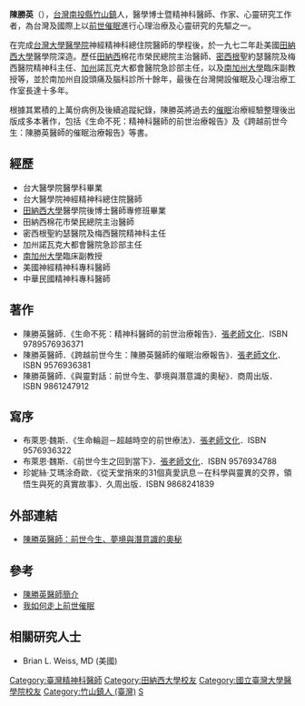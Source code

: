 '''陳勝英'''（{{bd|1942年||2008年|catIdx=C}}），[[台灣|台灣]][[南投縣|南投縣]][[竹山鎮_(臺灣)|竹山鎮]]人，醫學博士暨精神科醫師、作家、心靈研究工作者，為台灣及國際上以[[前世催眠|前世催眠]]進行心理治療及心靈研究的先驅之一。

在完成[[台灣大學醫學院|台灣大學醫學院]]神經精神科總住院醫師的學程後，於一九七二年赴美國[[田納西大學|田納西大學]]醫學院深造。歷任[[田納西|田納西]]棉花市榮民總院主治醫師、[[密西根|密西根]]聖約瑟醫院及梅西醫院精神科主任、[[加州|加州]]諾瓦克大都會醫院急診部主任，以及[[南加州大學|南加州大學]]臨床副教授等，並於南加州自設頭痛及腦科診所十餘年，最後在台灣開設催眠及心理治療工作室長達十多年。

根據其累積的上萬份病例及後續追蹤紀錄，陳勝英將過去的[[催眠|催眠]]治療經驗整理後出版成多本著作，包括《生命不死：精神科醫師的前世治療報告》及《跨越前世今生：陳勝英醫師的催眠治療報告》等書。

== 經歷 ==
* 台大醫學院醫學科畢業
* 台大醫學院神經精神科總住院醫師
* [[田納西大學|田納西大學]]醫學院後博士醫師專修班畢業
* 田納西棉花市榮民總院主治醫師
* 密西根聖約瑟醫院及梅西醫院精神科主任
* 加州諾瓦克大都會醫院急診部主任
* [[南加州大學|南加州大學]]臨床副教授
* 美國神經精神科專科醫師
* 中華民國精神科專科醫師

== 著作 ==
* 陳勝英醫師．《生命不死：精神科醫師的前世治療報告》．[[張老師文化|張老師文化]]．ISBN 9789576936371
* 陳勝英醫師．《跨越前世今生：陳勝英醫師的催眠治療報告》．[[張老師文化|張老師文化]]．ISBN 9576936381
* 陳勝英醫師．《與靈對話：前世今生、夢境與潛意識的奧秘》．商周出版．ISBN 9861247912

== 寫序 ==
* 布萊恩‧魏斯．《生命輪迴－超越時空的前世療法》．[[張老師文化|張老師文化]]．ISBN 9576936322
* 布萊恩‧魏斯．《前世今生之回到當下》．[[張老師文化|張老師文化]]．ISBN 9576934788
* 珍妮絲‧艾瑪涂奇歐．《從天堂捎來的31個真愛訊息－在科學與靈異的交界，領悟生與死的真實故事》．久周出版．ISBN 9868241839

== 外部連結 ==
* [http://taiwan.shien-dao.com.tw/sff_detail.php?ID=77 陳勝英醫師：前世今生、夢境與潛意識的奧秘]{{dead link|date=2018年5月 |bot=InternetArchiveBot |fix-attempted=yes }}

== 參考 ==
* [https://web.archive.org/web/20080430081909/http://www.dr-chen.net/content/view/14/26/ 陳勝英醫師簡介]
* [https://web.archive.org/web/20071121180134/http://www.dr-chen.net/content/view/35/35/ 我如何走上前世催眠]

== 相關研究人士 ==
* Brian L. Weiss, MD (美國)

{{DEFAULTSORT:Chen陳}}
[[Category:臺灣精神科醫師|Category:臺灣精神科醫師]]
[[Category:田納西大學校友|Category:田納西大學校友]]
[[Category:國立臺灣大學醫學院校友|Category:國立臺灣大學醫學院校友]]
[[Category:竹山鎮人_(臺灣)|Category:竹山鎮人 (臺灣)]]
[[Category:陈姓|S]]